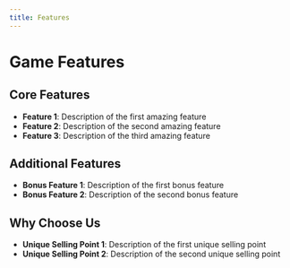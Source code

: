 ```yaml
---
title: Features
---
```


# Game Features

## Core Features

- **Feature 1**: Description of the first amazing feature
- **Feature 2**: Description of the second amazing feature
- **Feature 3**: Description of the third amazing feature

## Additional Features

- **Bonus Feature 1**: Description of the first bonus feature
- **Bonus Feature 2**: Description of the second bonus feature

## Why Choose Us

- **Unique Selling Point 1**: Description of the first unique selling point
- **Unique Selling Point 2**: Description of the second unique selling point 